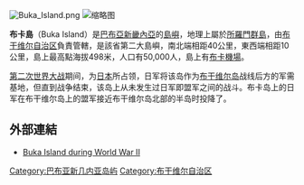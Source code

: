 {{noteTA
|G1 = TO
}}
[[Image:Buka_Island.png|thumb]]
[[File:BougainvilleBukaandNeighbourhood.png|缩略图]]

'''布卡島'''（Buka Island）是[[巴布亞新畿內亞|巴布亞新畿內亞]]的[[島嶼|島嶼]]，地理上屬於[[索羅門群島_(群島)|所羅門群島]]，由[[布干维尔自治区|布干维尔自治区]]負責管轄，是該省第二大島嶼，南北端相距40公里，東西端相距10公里，島上最高點海拔498米，人口有50,000人，島上有[[布卡機場|布卡機場]]。

[[第二次世界大战|第二次世界大战]]期间，为[[日本|日本]]所占领，日军将该岛作为[[布干维尔岛|布干维尔岛]]战线后方的军需基地，但直到战争结束，该岛上从未发生过日军即盟军之间的战斗。布卡岛上的日军在布干维尔岛上的盟军接近布干维尔岛北部的半岛时投降了。

==外部連結==
*[http://www.pacificwrecks.com/provinces/bougainville_buka.html Buka Island during World War II] {{Wayback|url=http://www.pacificwrecks.com/provinces/bougainville_buka.html |date=20210116135709 }}

{{coord|5|15|S|154|38|E|region:PG_type:isle|display=title}}
{{normdaten}}

[[Category:巴布亚新几内亚岛屿|Category:巴布亚新几内亚岛屿]]
[[Category:布干维尔自治区|Category:布干维尔自治区]]

{{PapuaNewGuinea-geo-stub}}